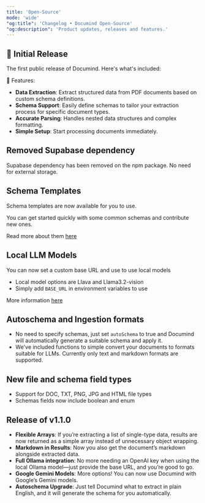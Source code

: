 ```yaml
---
title: 'Open-Source'
mode: 'wide'
"og:title": 'Changelog • Documind Open-Source'
"og:description": 'Product updates, releases and features.'
---
```


<Update label="November 15, 2024" description="v.1.0.7">

## 🎉 Initial Release

The first public release of Documind. Here's what's included:

🚀 Features:
- **Data Extraction**: Extract structured data from PDF documents based on custom schema definitions.
- **Schema Support**: Easily define schemas to tailor your extraction process for specific document types.
- **Accurate Parsing**: Handles nested data structures and complex formatting.
- **Simple Setup**: Start processing documents immediately.

</Update>

<Update label="November 19, 2024" description="v.1.0.8">

## Removed Supabase dependency

Supabase dependency has been removed on the npm package. No need for external storage.

</Update>

<Update label="November 25, 2024" description="v.1.0.9">

## Schema Templates

Schema templates are now available for you to use. 

You can get started quickly with some common schemas and contribute new ones.

Read more about them [here](../templates/overview)

</Update>

<Update label="December 4, 2024" description="v.1.0.10">

## Local LLM Models

You can now set a custom base URL and use to use local models

- Local model options are Llava and Llama3.2-vision
- Simply add `BASE_URL` in environment variables to use

More information [here](../guides/local-models)

</Update>

<Update label="December 14, 2024" description="v.1.0.11">

## Autoschema and Ingestion formats

- No need to specify schemas, just set `autoSchema` to true and Documind will automatically generate a suitable schema and apply it.
- We've included functions to simple convert your documents to formats suitable for LLMs. Currently only text and markdown formats are supported.

</Update>

<Update label="January 14, 2025" description="v.1.0.12">

## New file and schema field types

- Support for DOC, TXT, PNG, JPG and HTML file types
- Schemas fields now include boolean and enum

</Update>

<Update label="February 18, 2025" description="v.1.1.0">

## Release of v1.1.0 

- **Flexible Arrays**: If you’re extracting a list of single-type data, results are now returned as a simple array instead of unnecessary object wrapping.
- **Markdown in Results**: Now you also get the document’s markdown alongside extracted data.
- **Full Ollama integration**: No more needing an OpenAI key when using the local Ollama model—just provide the base URL, and you’re good to go.
- **Google Gemini Models**: More options! You can now use Documind with Google’s Gemini models.
- **Autoschema Upgrade**: Just tell Documind what to extract in plain English, and it will generate the schema for you automatically.

</Update>

